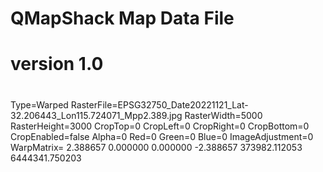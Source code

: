 # QMapShack Map Data File
# version 1.0
#
Type=Warped
RasterFile=EPSG32750_Date20221121_Lat-32.206443_Lon115.724071_Mpp2.389.jpg
RasterWidth=5000
RasterHeight=3000
CropTop=0
CropLeft=0
CropRight=0
CropBottom=0
CropEnabled=false
Alpha=0
Red=0
Green=0
Blue=0
ImageAdjustment=0
WarpMatrix=
2.388657
0.000000
0.000000
-2.388657
373982.112053
6444341.750203

